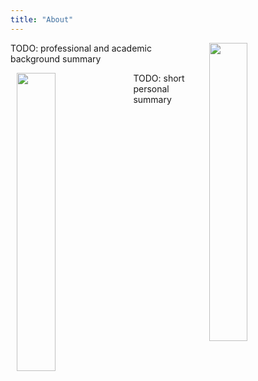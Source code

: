 ```yaml
---
title: "About"
---
```


<img src="/images/roboctopus.jpg" width="35%" hspace="10" align="right">

TODO: professional and academic background summary



<img src="/images/mountain.jpg" width="35%" hspace="10" align="left">

TODO: short personal summary



